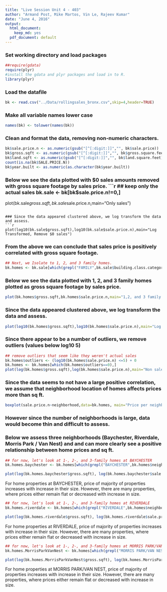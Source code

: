 ---
title: "Live Session Unit 4 - 403"
author: "Armand Post, Mike Martos, Vin Le, Rajeev Kumar"
date: "June 4, 2016"
output:
  html_document:
    keep_md: yes
  pdf_document: default
---



### Set working directory and load packages
```{r, Load_libraries}
##require(gdata)
require(plyr) 
#install the gdata and plyr packages and load in to R.
library(plyr)
```


### Load the datafile
```{r, Load_CSV_file}
bk <- read.csv("../Data/rollingsales_bronx.csv",skip=4,header=TRUE)
```

###  Make all variable names lower case
```{r, To_lower_case}
names(bk) <- tolower(names(bk)) 
```

### Clean and format the data, removing non-numeric characters.
```{r, Remove_non_numeric_characters}
bk$sale.price.n <- as.numeric(gsub("[^[:digit:]]","", bk$sale.price))
bk$gross.sqft <- as.numeric(gsub("[^[:digit:]]","", bk$gross.square.feet))
bk$land.sqft <- as.numeric(gsub("[^[:digit:]]","", bk$land.square.feet))
count(is.na(bk$SALE.PRICE.N))
bk$year.built <- as.numeric(as.character(bk$year.built))
```

### Below we see the data plotted with $0 sales amounts removed with gross square footage by sales price.
```{r, Keep_only_sales}
## keep only the actual sales
bk.sale <- bk[bk$sale.price.n!=0,]
plot(bk.sale$gross.sqft,bk.sale$sale.price.n,main="Only sales")
```

### Since the data appeared clustered above, we log transform the data and assess.
```{r, plot_only_sales_log}
plot(log10(bk.sale$gross.sqft),log10(bk.sale$sale.price.n),main="Log Transformed, Remove $0 sales")
```



### From the above we can conclude that sales price is positively correlated with gross square footage.


```{r, Keep_family_type_buildings}
## Next, we Isolate to 1, 2, and 3 family homes.
bk.homes <- bk.sale[which(grepl("FAMILY",bk.sale$building.class.category)),]
```

### Below we see the data plotted with 1, 2, and 3 family homes plotted as gross square footage by sales price.
```{r, Plot_feet_price_nolog}
plot(bk.homes$gross.sqft,bk.homes$sale.price.n,main="1,2, and 3 family homes, no log transformation")
```

### Since the data appeared clustered above, we log transform the data and assess.

```{r, Plot_feet_price_only_homes_log}
plot(log10(bk.homes$gross.sqft),log10(bk.homes$sale.price.n),main="Log Transformed, 1, 2, 3 Family Homes")
```


### Since there appear to be a number of outliers, we remove outliers (values below log10 5)
```{r, Remove_outliers}
## remove outliers that seem like they weren't actual sales
bk.homes$outliers <- (log10(bk.homes$sale.price.n) <=5) + 0
bk.homes <- bk.homes[which(bk.homes$outliers==0),]
plot(log(bk.homes$gross.sqft),log(bk.homes$sale.price.n),main="Non sales removed")
```


### Since the data seems to not have a large positive correlation, we assume that neighborhood location of homes affects prices more than sq ft.
```{r, boxplot_price_neighborhood}
boxplot(sale.price.n~neighborhood,data=bk.homes, main="Price per neighborhood")
```


### However since the number of neighborhoods is large, data would become thin and difficult to assess.

### Below we assess three neighborhoods (Baychester, Riverdale, Morris Park / Van Nest) and and can more clearly see a positive relationship between home prices and sq ft.
```{r, baychester}
## for now, let's look at 1-, 2-, and 3-family homes at BAYCHESTER                                         
bk.homes.baychester <- bk.homes[which(grepl("BAYCHESTER",bk.homes$neighborhood)),]

plot(log(bk.homes.baychester$gross.sqft), log(bk.homes.baychester$sale.price.n),main="Baychester 1, 2 , & 3 family homes")

```

For home properties at BAYCHESTER, price of majority of properties increases with increase in their size. However, there are many properties, where prices either remain flat or decreased with increase in size.


```{r, riverdale}
## for now, let's look at 1-, 2-, and 3-family homes at RIVERDALE                                         
bk.homes.riverdale <- bk.homes[which(grepl("RIVERDALE",bk.homes$neighborhood)),]

plot(log(bk.homes.riverdale$gross.sqft), log(bk.homes.riverdale$sale.price.n),main="Riverdale 1, 2 , & 3 family homes")

```

For home properties at RIVERDALE, price of majority of properties increases with increase in their size. However, there are many properties, where prices either remain flat or decreased with increase in size.
```{r, Morris_Park}
## for now, let's look at 1-, 2-, and 3-family homes at MORRIS PARK/VAN NEST                                         
bk.homes.MorrisParkVanNest <- bk.homes[which(grepl("MORRIS PARK/VAN NEST",bk.homes$neighborhood)),]

plot(log(bk.homes.MorrisParkVanNest$gross.sqft), log(bk.homes.MorrisParkVanNest$sale.price.n),main="Morris Park / Van Nest 1, 2 , & 3 family homes")
```

For home properties at MORRIS PARK/VAN NEST, price of majority of properties increases with increase in their size. However, there are many properties, where prices either remain flat or decreased with increase in size.
